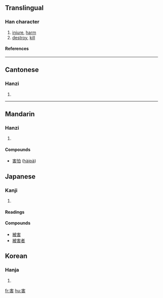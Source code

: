 ==Translingual==
===Han character===
{{Han char|rn=40|rad=宀|as=07|sn=10|four=3060<sub>1</sub>|canj=十手十口 (JQJR), 十手一口 (JQMR)}}
# [[injure]], [[harm]]
# [[destroy]], [[kill]]
====References====
{{Han ref|kx=0286.120|dkj=07165|dj=0565.090|hdz=20929.050|uh=5BB3|ud=23475|bh=AE60|bd=44640}}
----
==Cantonese==
===Hanzi===
{{yue-hanzi|jyut=|y=hoi6}}
# {{defn|Cantonese}}
----
==Mandarin==
===Hanzi===
{{cmn-hanzi|pin=[[hài]] (hai4)|wg=hai<sup>4</sup>}}
# {{defn|Mandarin}}


====Compounds====
*[[害怕]] ([[hàipà]])

== Japanese ==
===Kanji===
{{ja-kanji|grade=|rs=宀07}}
# {{defn|Japanese}} 
====Readings====
{{ja-readings|on=[[がい]] ([[gai]]), [[かつ]] ([[katsu]])|kun=[[そこなう]] ([[害う]], [[sokonau]]), [[わざわい]] ([[wazawai]]), [[なんぞ]] ([[nanzo]])}}
====Compounds====
*[[被害]]
*[[被害者]]

==Korean==
===Hanja===
{{ko-hanja|hangeul=[[해]], [[할]]|rv=hae, hal|mr=hae, hal}}
# {{defn|Korean}}

[[fr:害]]
[[hu:害]]